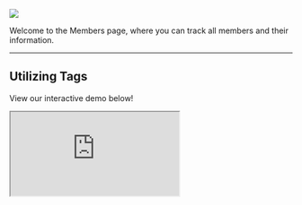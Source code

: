 ![](/Screenshot2025-05-22at1.02.01PM1.png)

Welcome to the Members page, where you can track all members and their information.

---

## **Utilizing Tags**

View our interactive demo below\!

<iframe src="https://capture.navattic.com/cm19wmhk4000103l312w379kc?hideMobileAlert=true&scale=1" style={{ border:"none",width:"100%",height:"546px" }} allow="fullscreen" id="navattic-embed" />

---

Within the Members page, you can create Tags to identify and group certain members of your community.

<Steps>
  <Step title="Creating a Tag">
    For example, if you wanted to view all of the Founders in your community as a group by location, you could create Tags for "Founder", as well as all major cities in the US, as shown below.

    ![Screenshot2025 05 22at1 04 13PM1 Pn](/images/Screenshot2025-05-22at1.04.13PM1.png)

    > To create a Tag, navigate to “Tag Manager”, then click “\+ Add Tag”, type in a Tag name, and click “Save”.
  </Step>
  <Step title="Using Tags">
    Once you’ve created a Tag, you can apply it to certain users by navigating to the “Users” tab at the top of the Tag Manager. From here, you can hit the “\+” next to any user and select the tag that you would like to apply.

    ![](/Screenshot2025-05-22at1.06.36PM1.png)
  </Step>
</Steps>

## **Utilizing Filters**

---

You can use the “Filters” tab to sort members by **Tags** and **Questions**.

<Tabs>
  <Tab title="Tags">
    For example, you could use the tags "Founder" and "New York" to search for founders in your community who live in New York.

    ![](/images/Members-Filters-Tags.png)
  </Tab>
  <Tab title="Questions">
    For instance, you could ask "How long have you been apart of the community?" and tailor the answer to a specific time frame to find individuals who are deeply involved in the community.

    ![](/images/Members-Filters-Questions.png)
  </Tab>
</Tabs>

---

---

## **Adding Members**

View our interactive demo below\!

<iframe src="https://introsai.navattic.com/dv3q0afo?hideMobileAlert=true&scale=1" style={{ border:"none",width:"100%",height:"546px" }} allow="fullscreen" id="navattic-embed" />

---

There are four main methods for adding new members to your community: uploading existing member data, sending direct invitations, using an Onboarding Form Link when no data is available, or integrating member data from another product.

<Steps>
  <Step title="Uploading Member Data">
    Before inviting members, it’s important to upload any existing
    member data (such as emails and names) via CSV if you have it. This ensures that the platform has all necessary information for your members.

    <Accordion title="Access the Add Members Tab">
      Navigate to the "Add Members" tab and select the "Import Participants From CSV File" option.
    </Accordion>
    <Accordion title="Upload the CSV File">
      Choose the CSV file from your computer that contains the member data to upload it directly into the platform.
    </Accordion>
    <Accordion title="Map Data Types">
      > **Standard Fields:** Map each CSV column to the corresponding Intros Profiles data type (e.g., first/last name, email, phone number, etc.).

      > **Custom Fields:** Create custom free-text fields during the mapping process if your CSV contains data that doesn’t fit the standard fields. This allows you to capture specialized information that’s important to your community.
    </Accordion>
    <Accordion title="Preview and Confirm">
      Preview the profiles to ensure all the data is mapped and displayed correctly, including any custom fields.
    </Accordion>
    <Accordion title="Manage Uploaded Members">
      > **Activate Without Invitation:** You can upload members without sending an invitation. These members will be added to the Pending tab, where you can manually activate them by directly selecting individuals or "All" and then clicking "Activate Selected".

      > **Invite After Upload:** If you want to send out invitations after uploading, proceed to the next steps.

      <Tip>
        **Pro Tip:** When uploading via CSV, we would recommend to **ONLY** choose "Activate Without Invitation" to make the process as smooth as possible.
      </Tip>
    </Accordion>
  </Step>
  <Step title="Inviting Members via Email">
    If you've uploaded existing member data, you can proceed to invite members to join your community via email. You can also upload members directly via email if you don't have pre-existing data.

    <Accordion title="Access the Add Members Tab">
      Navigate to the "Add Members" tab to start the invitation process.
    </Accordion>
    <Accordion title="Upload with Email">
      > Enter each member's email address individually, pressing enter after each one, or select multiple emails at a time to send a direct invitation.

      > You can also select "All" in the Pending tab and click "Invite Selected" instead.
    </Accordion>
    <Accordion title="Choose an Invitation Method">
      **Opt-in:**

      > Members must click "Join the Community\!" in the invitation email to join. They will be directed to complete the onboarding form.

      > The platform automatically recognizes and skips over any information you’ve already collected, ensuring that members only provide new, unique details.

      **Opt-out:**

      > Members are automatically added to the community and can access the Member Directory by clicking "Check out the Community\!" in the invitation email.

      > Members can opt out at any time through their Member Profile, the Member Directory, or by clicking "Leave the Community" in the email invitation.
    </Accordion>
  </Step>
  <Step title="Adding Members through an Onboarding Link">
    If you prefer a simple and direct approach, and you don’t have any member data, you can instead add members by sharing an onboarding link. This method allows members to join the community by accessing the form directly, without needing to go through an email invitation process.

    <Accordion title="Customize the Onboarding Form">
      Before sending out the link, you can customize the onboarding form to best fit your community’s needs, which you can do in the [Member Profile](https://docs.intros.ai/getting-started/member-profile) and [Customization](https://docs.intros.ai/getting-started/customization) tabs.

      There are five different types of questions you can create to gather the most relevant information from your members:

      1. **Free Response:** Allows members to provide detailed answers in their own words.
      2. **Single Select:** Offers a list of options where members can choose only one response.
      3. **Multi Select:** Allows members to select multiple options from a list.
      4. **Custom Scale:** A Likert scale with custom values (e.g., "How many years of experience do you have?"). Custom scale questions must have 5 values.
      5. **Two Part Multi:** Give & take style questions consisting of two related questions that share a similar answer bank. For example, "Where could you use support?" and "How can you support others?"

      <Tip>
        **Pro Tip:** For matching purposes, using "Multi Select" questions allows our algorithm to better identify and weight responses, leading to more accurate and stronger matches compared to "Free Response" questions, where answers can be more varied and harder to assess.
      </Tip>
    </Accordion>
    <Accordion title="Copy the Onboarding Form Link">
      > Navigate to the "Add Members" tab.

      > Copy the Onboarding Form Link and share it with your members via iMessage, WhatsApp, Slack, or any other platform.
    </Accordion>
    <Accordion title="Preview the Onboarding Form">
      > Paste the link into a new browser tab to preview the member's onboarding experience.

      > This preview allows you to understand the flow from a member's perspective.
    </Accordion>
  </Step>
  <Step title="Adding Members through Zapier">
    If you want to automate the process of adding members from other platforms, such as Airtable, Hubspot, Circle, Google Sheets, etc. you can use Zapier to create a seamless integration. Though this method may require a bit more setup, it is definitely worth it.

    <Accordion title="Login to Zapier">
      **If you don’t already have a Zapier account:**

      > Sign up for a free account at [zapier.com](https://zapier.com/).

      > Follow the instructions to set up your account and familiarize yourself with the platform.
    </Accordion>
    <Accordion title="Set Up a New Zap">
      _A Zap is a workflow that connects two or more apps to automate tasks. In this case, you’ll connect Circle to Intros AI._

      **To create a new Zap:**

      > In the Zapier dashboard, you'll see a search bar under the question, "What would you like to automate?"

      > Type in "When a new member is added in Circle, create a member in Intros AI" to find relevant pre-built Zaps or to start building your own.

      > You can either click the purple "Try it" button next to a suggested Zap, or you can click "\+ Create" in the top left hand corner of the screen to start from scratch.
    </Accordion>
    <Accordion title="Set Up the Trigger">
      > Once you’re inside the Zap builder, you’ll start by setting up a **Trigger**—this is what kicks off the automation.

      > Choose **Circle** as the app, and for the trigger event, select **New Member Added** (or a similar option).

      > Connect your Circle account by signing in and authenticating your credentials.
    </Accordion>
    <Accordion title="Set Up the Action">
      > Next, you’ll need to set up the **Action** that Zapier should take whenever the Trigger happens.

      > Choose **Intros AI** as the action app, and select an event like **Create Member**.

      > Connect your Intros AI account in the same way you did for Circle.
    </Accordion>
    <Accordion title="Test Your Zap">
      > Once both the Trigger and Action are set up, Zapier will prompt you to run a test to ensure everything is working correctly.

      > This step is crucial for making sure new members added in Circle are automatically added to Intros AI.
    </Accordion>
    <Accordion title="Activate Your Zap">
      > After confirming that your test is successful, you can activate the Zap.

      > From now on, any new member added to Circle will automatically be created in Intros AI without manual intervention.
    </Accordion>
  </Step>
</Steps>

![](/images/Members-Upload-New-Members.png)

---

## **Viewing Members**

Additionally, you can toggle through different filters or use the search function to find specific members of your community. As shown below, you can sort members by **Active**, **Invited**, **Pending**, and **Inactive**.

![](/images/Members-Filters1.png)

---

<Tabs>
  <Tab title="Active Tab">
    In the "Active" tab, you will see all members who have accepted an invite.
  </Tab>
  <Tab title="Invited Tab">
    In the "Invited" tab, you will see all of the members that have been invited (through email or CSV).

    > Invites to **opt-in** would go to the Invited Tab.

    > Invites to **opt-out** would go to the Active Tab.

    You may also manually activate members if you'd like to speed up the process.

    > In order to do that, you can select each member individually or select the "All" button and then click "Activate Selected".
  </Tab>
  <Tab title="Pending Tab">
    In the "Pending" tab, you will see all of the members who have joined via an onboarding form (in the case that you have selected "I will manually approve them" seen in the General Settings) or been uploaded from a third party source (e.g. Zapier).

    Members may be in the "Pending" tab for two reasons:

    > The member joined via the onboarding form and “I will manually approve them” was toggled on in the General Settings page.

    > You uploaded the members yourself.

    Things you can do in the "Pending" tab:

    > Activate a member (as previously discussed in the "Invited" tab section).

    > Delete a member (then they will be marked as inactive).
  </Tab>
  <Tab title="Inactive Tab">
    In the "Inactive" tab, you will see all of the members who are inactive.
  </Tab>
</Tabs>

### **Members FAQs**

- **Question:** "How is personal information / data for members entered into the platform?"
  - **Answer:** "There are multiple ways:
    - Members can enter their own information through the Onboarding Form, Email Invite, or Member Profile.
    - Admins can upload a CSV file to input member data."
- **Question:** "Can members be segmented?"
  - **Answer:** "Yes, you can create tags on the Members page by clicking on the ‘Tag Manager’ and adding tags to segment members."
- **Question:** "Is it possible to edit members once they've already joined the club?"
  - **Answer:** "Admins can manage tags and delete members, but cannot edit core member information. Members, however, can edit their own information."
- **Question:** “Can we ‘mass delete’ or ‘select all’ to make mass changes to all members?”
  - **Answer:** “Yes, we do offer the ‘select all’ functionality. While you are able to delete members, this only switches them to inactive. To permanently delete members, please reach out to us.”
- **Question:** “I have inactive users, but I don't have any record of them requesting me to be removed from intros. Can they ‘unsubscribe’ themselves?”
  - **Answer:** “Yes, members are able to unsubscribe themselves by pressing the unsubscribe in the bottom of opt-in emails.”
- **Question:** "If we activate all members, will we still be able to retroactively invite them?"
  - **Answer:** "We typically don’t do this, but it is feasible. After you activate members, we can inactivate them again and then invite them...so while it’s a bit hacky, it is doable."
- **Question:** "If I provide you with a CSV of all the fields we would want to map to Intros, is there an easier way to map to the questions than just manually creating custom questions and adding all the options for multi-select?"
  - **Answer:** "Yes, we can just create a new custom field at the time of mapping (without the need to create additional custom questions beforehand)."
- **Question:** "Why did I get an Attention Needed warning when inviting new members?"
  - **Answer:** "The Attention Needed warning usually occurs due to a problem delivering an email. This can happen due to incorrect email addresses, network issues, or security filters. Go to the Members page, select ‘Attention Needed,’ and correct or confirm the email."
- **Question:** “Is there a way to make the onboarding link private with a password? That way we can send out the onboarding link but still have it protected.”
  - **Answer:** “Unfortunately, this isn’t a feature we have built into the product, but you can toggle on ‘manually approve’ Members in the Club Settings so that no one gets access without you approving them first. Approving them can be done in the Pending tab on the Members page.”
- **Question:** “Do you offer data enrichment options?”
  - **Answer:** “Yes, we partner with a tool called Clay to do this, particularly using member’s LinkedIn profiles. When we enrich data, we can basically go as deep as we'd like. I'd say standard enrichment includes: Name, Job Title, Company, LinkedIn Headline, LinkedIn Bio, Location, Education, Industry, and Company Description. There are a ton more options for what we can enrich as well, so happy to customize this to your liking.”